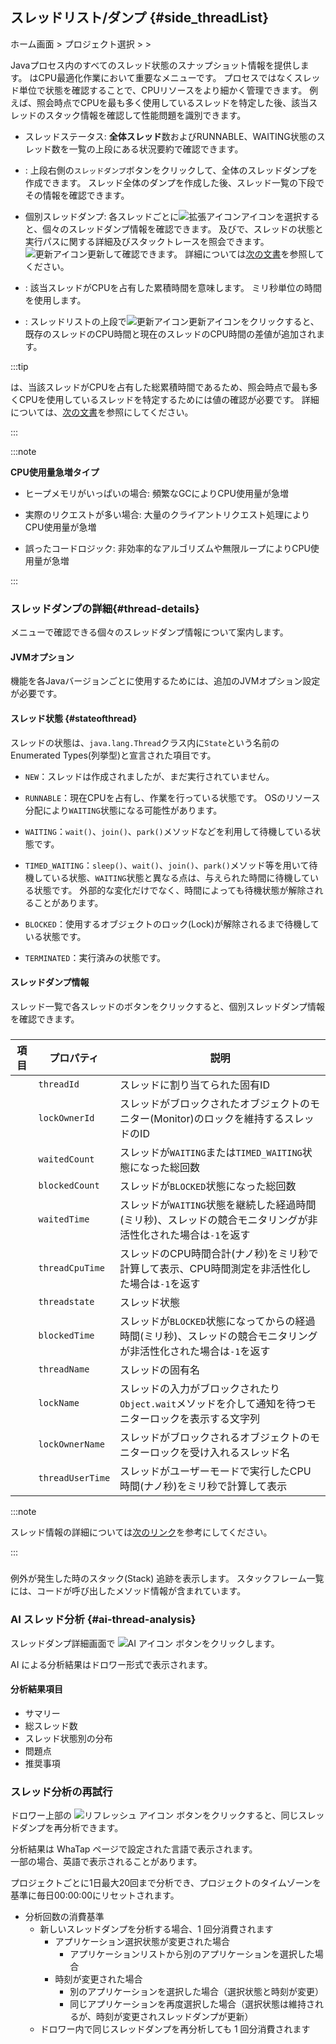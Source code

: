 ## スレッドリスト/ダンプ {#side_threadList}

ホーム画面 &gt; プロジェクト選択 &gt; <Cmdname sid="side_agentsConfiguration" className="uitext" /> &gt; <Cmdname sid="side_threadList" className="uitext" />

<ImgLang img='ipa-thread-list-java.png' desc='スレッドリスト/ダンプ' />

Javaプロセス内のすべてのスレッド状態のスナップショット情報を提供します。 <Cmdname sid="side_threadList" className="uitext" />はCPU最適化作業において重要なメニューです。 プロセスではなくスレッド単位で状態を確認することで、CPUリソースをより細かく管理できます。 例えば、照会時点でCPUを最も多く使用しているスレッドを特定した後、該当スレッドのスタック情報を確認して性能問題を識別できます。

- スレッドステータス: **全体スレッド**数および<span class='snormal'>RUNNABLE</span>、<span class='loger'>WAITING</span>状態のスレッド数を一覧の上段にある状況要約で確認できます。

- <Cmdname sid="thread_dump" className="uitext" />: 上段右側の<code class='my'>スレッドダンプ</code>ボタンをクリックして、全体のスレッドダンプを作成できます。 スレッド全体のダンプを作成した後、スレッド一覧の下段でその情報を確認できます。

- 個別スレッドダンプ: 各スレッドごとに![拡張アイコン](/img/ico-expander.svg)アイコンを選択すると、個々のスレッドダンプ情報を確認できます。 <Cmdname sid="stack" className="uitext" />及び<Cmdname sid="stack_trace" className="uitext" />で、スレッドの状態と実行パスに関する詳細及びスタックトレースを照会できます。 ![更新アイコン](/img/ico-refresh.png)更新して確認できます。 詳細については[次の文書](#thread-details)を参照してください。

- <Cmdname sid="thread_cpu_time" className="uitext" />: 該当スレッドがCPUを占有した累積時間を意味します。 ミリ秒単位の時間を使用します。

- <Cmdname sid="TTL08126" className="uitext" />: スレッドリストの上段で![更新アイコン](/img/ico-refresh.png)更新アイコンをクリックすると、既存のスレッドのCPU時間と現在のスレッドのCPU時間の差値が追加されます。

:::tip

<Cmdname sid="thread_cpu_time" className="uitext" />は、当該スレッドがCPUを占有した総累積時間であるため、照会時点で最も多くCPUを使用しているスレッドを特定するためには<Cmdname sid="TTL08126" className="uitext" />値の確認が必要です。 詳細については、[次の文書](../best-practice-guides/about-instance-performance-analysis#advanced-use-thread-list-dump)を参照にしてください。

:::

:::note 

**CPU使用量急増タイプ**

- ヒープメモリがいっぱいの場合: 頻繁なGCによりCPU使用量が急増 

- 実際のリクエストが多い場合: 大量のクライアントリクエスト処理によりCPU使用量が急増 

- 誤ったコードロジック: 非効率的なアルゴリズムや無限ループによりCPU使用量が急増

:::

### スレッドダンプの詳細{#thread-details}

<Cmdname sid="thread_list" className="uitext" />メニューで確認できる個々のスレッドダンプ情報について案内します。

#### JVMオプション

<Cmdname sid="thread_dump" className="uitext" />機能を各Javaバージョンごとに使用するためには、追加のJVMオプション設定が必要です。


<Jvm />

#### スレッド状態 {#stateofthread}

スレッドの状態は、`java.lang.Thread`クラス内に`State`という名前のEnumerated Types(列挙型)と宣言された項目です。

- `NEW`：スレッドは作成されましたが、まだ実行されていません。

- `RUNNABLE`：現在CPUを占有し、作業を行っている状態です。 OSのリソース分配により`WAITING`状態になる可能性があります。

- `WAITING`：`wait()`、`join()`、`park()`メソッドなどを利用して待機している状態です。

- `TIMED_WAITING`：`sleep()`、`wait()`、`join()`、`park()`メソッド等を用いて待機している状態、`WAITING`状態と異なる点は、与えられた時間に待機している状態です。 外部的な変化だけでなく、時間によっても待機状態が解除されることがあります。

- `BLOCKED`：使用するオブジェクトのロック(Lock)が解除されるまで待機している状態です。

- `TERMINATED`：実行済みの状態です。

#### スレッドダンプ情報

スレッド一覧で各スレッドの<LinkImage img="ico-expander-black.svg" className="ico black" />ボタンをクリックすると、個別スレッドダンプ情報を確認できます。

<ImgLang img='ipa-java-thread-list.png' desc='スレッドダンプ情報' />

##### <Cmdname sid="stack" />

| 項目                                                    | プロパティ            | 説明                                                               |
| ----------------------------------------------------- | ---------------- | ---------------------------------------------------------------- |
| <Cmdname sid="thread_id" className="uitext" />        | `threadId`       | スレッドに割り当てられた固有ID                                                 |
| <Cmdname sid="lock_owner_id" className="uitext" />    | `lockOwnerId`    | スレッドがブロックされたオブジェクトのモニター(Monitor)のロックを維持するスレッドのID                 |
| <Cmdname sid="waited_count" className="uitext" />     | `waitedCount`    | スレッドが`WAITING`または`TIMED_WAITING`状態になった総回数                        |
| <Cmdname sid="blocked_count" className="uitext" />    | `blockedCount`   | スレッドが`BLOCKED`状態になった総回数                                          |
| <Cmdname sid="waited_time" className="uitext" />      | `waitedTime`     | スレッドが`WAITING`状態を継続した経過時間(ミリ秒)、スレッドの競合モニタリングが非活性化された場合は`-1`を返す   |
| <Cmdname sid="thread_cpu_time" className="uitext" />  | `threadCpuTime`  | スレッドのCPU時間合計(ナノ秒)をミリ秒で計算して表示、CPU時間測定を非活性化した場合は`-1`を返す            |
| <Cmdname sid="status" className="uitext" />           | `threadstate`    | スレッド状態                                                           |
| <Cmdname sid="blocked_time" className="uitext" />     | `blockedTime`    | スレッドが`BLOCKED`状態になってからの経過時間(ミリ秒)、スレッドの競合モニタリングが非活性化された場合は`-1`を返す |
| <Cmdname sid="thread_name" className="uitext" />      | `threadName`     | スレッドの固有名                                                         |
| <Cmdname sid="lock_name" className="uitext" />        | `lockName`       | スレッドの入力がブロックされたり`Object.wait`メソッドを介して通知を待つモニターロックを表示する文字列        |
| <Cmdname sid="lock_owner_name" className="uitext" />  | `lockOwnerName`  | スレッドがブロックされるオブジェクトのモニターロックを受け入れるスレッド名                            |
| <Cmdname sid="thread_user_time" className="uitext" /> | `threadUserTime` | スレッドがユーザーモードで実行したCPU時間(ナノ秒)をミリ秒で計算して表示                           |

:::note

スレッド情報の詳細については[次のリンク](https://docs.oracle.com/javase/8/docs/api/java/lang/management/ThreadInfo.html)を参考にしてください。

:::

##### <Cmdname sid="stack_trace" />

例外が発生した時のスタック(Stack) 追跡を表示します。 スタックフレーム一覧には、コードが呼び出したメソッド情報が含まれています。

### AI スレッド分析 {#ai-thread-analysis}

スレッドダンプ詳細画面で ![AI アイコン](/img/ico-chatbot.svg) <Cmdname sid="BTN10229" className="uitext" /> ボタンをクリックします。  

AI による分析結果はドロワー形式で表示されます。  

#### 分析結果項目
- サマリー  
- 総スレッド数  
- スレッド状態別の分布  
- 問題点  
- 推奨事項  

### スレッド分析の再試行
ドロワー上部の ![リフレッシュ アイコン](/img/ic-refresh2.svg) ボタンをクリックすると、同じスレッドダンプを再分析できます。  

分析結果は WhaTap ページで設定された言語で表示されます。  
一部の場合、英語で表示されることがあります。  

プロジェクトごとに1日最大20回まで分析でき、プロジェクトのタイムゾーンを基準に毎日00:00:00にリセットされます。

- 分析回数の消費基準  
  - 新しいスレッドダンプを分析する場合、1 回分消費されます  
    - アプリケーション選択状態が変更された場合  
      - アプリケーションリストから別のアプリケーションを選択した場合  
    - 時刻が変更された場合  
      - 別のアプリケーションを選択した場合（選択状態と時刻が変更）  
      - 同じアプリケーションを再度選択した場合（選択状態は維持されるが、時刻が変更されスレッドダンプが更新）  
  - ドロワー内で同じスレッドダンプを再分析しても 1 回分消費されます  
